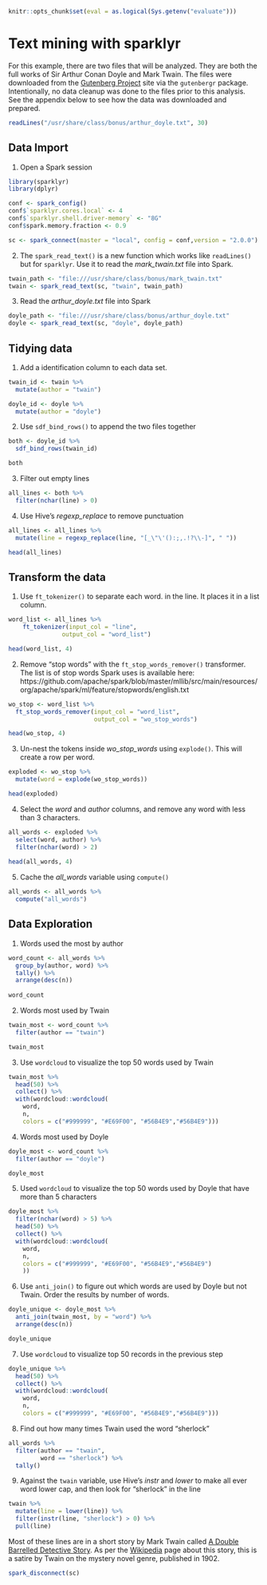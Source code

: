 ```r
knitr::opts_chunk$set(eval = as.logical(Sys.getenv("evaluate")))
```

# Text mining with sparklyr

For this example, there are two files that will be analyzed.  They are both the full works of Sir Arthur Conan Doyle and Mark Twain.  The files were downloaded from the [Gutenberg Project](https://www.gutenberg.org/) site via the `gutenbergr` package.  Intentionally, no data cleanup was done to the files prior to this analysis.  See the appendix below to see how the data was downloaded and prepared.

```r
readLines("/usr/share/class/bonus/arthur_doyle.txt", 30) 
```


## Data Import

1. Open a Spark session
```r
library(sparklyr)
library(dplyr)

conf <- spark_config()
conf$`sparklyr.cores.local` <- 4
conf$`sparklyr.shell.driver-memory` <- "8G"
conf$spark.memory.fraction <- 0.9

sc <- spark_connect(master = "local", config = conf,version = "2.0.0")
```


2. The `spark_read_text()` is a new function which works like `readLines()` but for `sparklyr`. Use it to read the *mark_twain.txt* file into Spark.
```r
twain_path <- "file:///usr/share/class/bonus/mark_twain.txt"
twain <- spark_read_text(sc, "twain", twain_path) 
```

3. Read the *arthur_doyle.txt* file into Spark
```r
doyle_path <- "file:///usr/share/class/bonus/arthur_doyle.txt"
doyle <- spark_read_text(sc, "doyle", doyle_path) 
```


## Tidying data

1. Add a identification column to each data set.

```r
twain_id <- twain %>% 
  mutate(author = "twain")

doyle_id <- doyle %>%
  mutate(author = "doyle")
```

2. Use `sdf_bind_rows()` to append the two files together
```r
both <- doyle_id %>%
  sdf_bind_rows(twain_id) 

both
```

3. Filter out empty lines

```r
all_lines <- both %>%
  filter(nchar(line) > 0)
```

4. Use Hive's *regexp_replace* to remove punctuation
```r
all_lines <- all_lines %>%
  mutate(line = regexp_replace(line, "[_\"\'():;,.!?\\-]", " ")) 

head(all_lines)
```

## Transform the data

1. Use `ft_tokenizer()` to separate each word. in the line.  It places it in a list column.
```r
word_list <- all_lines %>%
    ft_tokenizer(input_col = "line",
               output_col = "word_list")

head(word_list, 4)
```

2. Remove "stop words" with the `ft_stop_words_remover()` transformer. The list is of stop words Spark uses is available here: https://github.com/apache/spark/blob/master/mllib/src/main/resources/org/apache/spark/ml/feature/stopwords/english.txt

```r
wo_stop <- word_list %>%
  ft_stop_words_remover(input_col = "word_list",
                        output_col = "wo_stop_words")

head(wo_stop, 4)
```

3. Un-nest the tokens inside *wo_stop_words* using `explode()`.  This will create a row per word.
```r
exploded <- wo_stop %>%
  mutate(word = explode(wo_stop_words))

head(exploded)
```

4. Select the *word* and *author* columns, and remove any word with less than 3 characters.
```r
all_words <- exploded %>%
  select(word, author) %>%
  filter(nchar(word) > 2)
  
head(all_words, 4)
```

5. Cache the *all_words* variable using `compute()`  
```r
all_words <- all_words %>%
  compute("all_words")
```


## Data Exploration

1. Words used the most by author

```r
word_count <- all_words %>%
  group_by(author, word) %>%
  tally() %>%
  arrange(desc(n)) 
  
word_count
```

2. Words most used by Twain

```r
twain_most <- word_count %>%
  filter(author == "twain")

twain_most
```

3. Use `wordcloud` to visualize the top 50 words used by Twain

```r
twain_most %>%
  head(50) %>%
  collect() %>%
  with(wordcloud::wordcloud(
    word, 
    n,
    colors = c("#999999", "#E69F00", "#56B4E9","#56B4E9")))
```

4. Words most used by Doyle

```r
doyle_most <- word_count %>%
  filter(author == "doyle")

doyle_most
```

5. Used `wordcloud` to visualize the top 50 words used by Doyle that have more than 5 characters

```r
doyle_most %>%
  filter(nchar(word) > 5) %>%
  head(50) %>%
  collect() %>%
  with(wordcloud::wordcloud(
    word, 
    n,
    colors = c("#999999", "#E69F00", "#56B4E9","#56B4E9")
    ))
```

6. Use `anti_join()` to figure out which words are used by Doyle but not Twain. Order the results by number of words.

```r
doyle_unique <- doyle_most %>%
  anti_join(twain_most, by = "word") %>%
  arrange(desc(n)) 

doyle_unique
```

7. Use `wordcloud` to visualize top 50 records in the previous step
```r
doyle_unique %>%
  head(50) %>%
  collect() %>%
  with(wordcloud::wordcloud(
    word, 
    n,
    colors = c("#999999", "#E69F00", "#56B4E9","#56B4E9")))
```

8. Find out how many times Twain used the word "sherlock"
```r
all_words %>%
  filter(author == "twain",
         word == "sherlock") %>%
  tally()
```

9. Against the `twain` variable, use Hive's *instr* and *lower* to make all ever word lower cap, and then look for "sherlock" in the line
```r
twain %>%
  mutate(line = lower(line)) %>%
  filter(instr(line, "sherlock") > 0) %>%
  pull(line)
```

Most of these lines are in a short story by Mark Twain called [A Double Barrelled Detective Story](https://www.gutenberg.org/files/3180/3180-h/3180-h.htm#link2H_4_0008). As per the [Wikipedia](https://en.wikipedia.org/wiki/A_Double_Barrelled_Detective_Story) page about this story, this is a satire by Twain on the mystery novel genre, published in 1902.


```r
spark_disconnect(sc)
```
